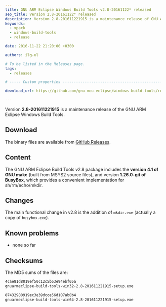 ```yaml
---
title: GNU ARM Eclipse Windows Build Tools v2.8-20161122* released
seo_title: Version 2.8-20161122* released
description: Version 2.8-201611221915 is a maintenance release of GNU ARM Eclipse Windows Build Tools.
keywords:
  - xpack
  - windows-build-tools
  - release

date: 2016-11-22 21:20:00 +0300

authors: ilg-ul

# To be listed in the Releases page.
tags:
  - releases

# ----- Custom properties -----------------------------------------------------

download_url: https://github.com/gnu-mcu-eclipse/windows-build-tools/releases/tag/v2.8/

---
```



Version **2.8-201611221915** is a maintenance release of the GNU ARM Eclipse Windows Build Tools.

<!-- truncate -->

<PageMetadata title={frontMatter.seo_title} />

## Download

The binary files are available from <a href={frontMatter.download_url}>GitHub Releases</a>.

## Content

The GNU ARM Eclipse Build Tools v2.8 package includes the **version 4.1 of GNU make** (built from MSYS2 source files), and version **1.26.0-git of BusyBox**, which provides a convenient implementation for sh/rm/echo/mkdir.

## Changes

The main functional change in v2.8 is the addition of `mkdir.exe` (actually a copy of `busybox.exe`).

## Known problems

* none so far

## Checksums

The MD5 sums of the files are:

```txt
4cae81d8019ef50c12c5b63e94ebf05a
gnuarmeclipse-build-tools-win32-2.8-201611221915-setup.exe

87432980919ec3e39dcce56d107ab0b4
gnuarmeclipse-build-tools-win64-2.8-201611221915-setup.exe
```
